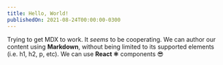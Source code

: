 ```yaml
---
title: Hello, World!
publishedOn: 2021-08-24T00:00:00-0300
---
```


Trying to get MDX to work. It _seems_ to be cooperating. We can author our content using **Markdown**, without being limited to its supported elements (i.e. h1, h2, p, etc). We can use **React ⚛** components 😎
